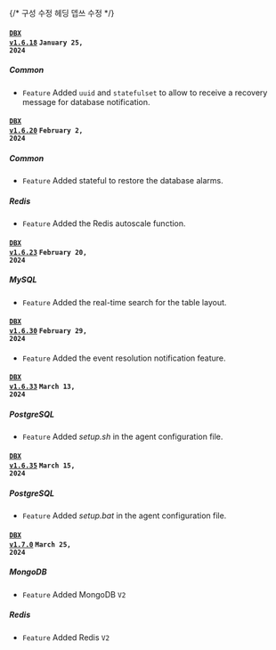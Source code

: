 {/* 구성 수정 헤딩 뎁쓰 수정 */}

#### <code class='changelog-service'><a href="../release-notes/db/dbx-1_6_18">DBX v1.6.18</a></code> <code class='changelog-date'>January 25, 2024</code>

##### Common​

- <code class="Feature">Feature</code> Added <code>uuid</code> and <code>statefulset</code> to allow to receive a recovery message for database notification.

#### <code class='changelog-service'><a href="../release-notes/db/dbx-1_6_20">DBX v1.6.20</a></code> <code class='changelog-date'>February 2, 2024</code>

##### Common​

- <code class="Feature">Feature</code> Added stateful to restore the database alarms.

##### Redis​

- <code class="Feature">Feature</code> Added the Redis autoscale function.

#### <code class='changelog-service'><a href="../release-notes/db/dbx-1_6_23">DBX v1.6.23</a></code> <code class='changelog-date'>February 20, 2024</code>

##### MySQL​

- <code class="Feature">Feature</code> Added the real-time search for the table layout.

#### <code class='changelog-service'><a href="../release-notes/db/dbx-1_6_30">DBX v1.6.30</a></code> <code class='changelog-date'>February 29, 2024</code>

- <code class="Feature">Feature</code> Added the event resolution notification feature.

#### <code class='changelog-service'><a href="../release-notes/db/dbx-1_6_33">DBX v1.6.33</a></code> <code class='changelog-date'>March 13, 2024</code>

##### PostgreSQL​

- <code class="Feature">Feature</code> Added <em>setup.sh</em> in the agent configuration file.

#### <code class='changelog-service'><a href="../release-notes/db/dbx-1_6_35">DBX v1.6.35</a></code> <code class='changelog-date'>March 15, 2024</code>

##### PostgreSQL​

- <code class="Feature">Feature</code> Added <em>setup.bat</em> in the agent configuration file.

#### <code class='changelog-service'><a href="../release-notes/db/dbx-1_7_0">DBX v1.7.0</a></code> <code class='changelog-date'>March 25, 2024</code>

##### MongoDB​

- <code class="Feature">Feature</code> Added MongoDB <code class="my">V2</code>

##### Redis​

- <code class="Feature">Feature</code> Added Redis <code class="my">V2</code>
